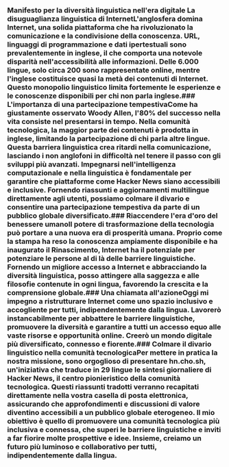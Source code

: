 
<Steps>

### Manifesto per la diversità linguistica nell'era digitale La disuguaglianza linguistica di InternetL'anglosfera domina Internet, una solida piattaforma che ha rivoluzionato la comunicazione e la condivisione della conoscenza. URL, linguaggi di programmazione e dati ipertestuali sono prevalentemente in inglese, il che comporta una notevole disparità nell'accessibilità alle informazioni. Delle 6.000 lingue, solo circa 200 sono rappresentate online, mentre l'inglese costituisce quasi la metà dei contenuti di Internet. Questo monopolio linguistico limita fortemente le esperienze e le conoscenze disponibili per chi non parla inglese.### L'importanza di una partecipazione tempestivaCome ha giustamente osservato Woody Allen, l'80% del successo nella vita consiste nel presentarsi in tempo. Nella comunità tecnologica, la maggior parte dei contenuti è prodotta in inglese, limitando la partecipazione di chi parla altre lingue. Questa barriera linguistica crea ritardi nella comunicazione, lasciando i non anglofoni in difficoltà nel tenere il passo con gli sviluppi più avanzati. Impegnarsi nell'intelligenza computazionale e nella linguistica è fondamentale per garantire che piattaforme come Hacker News siano accessibili e inclusive. Fornendo riassunti e aggiornamenti multilingue direttamente agli utenti, possiamo colmare il divario e consentire una partecipazione tempestiva da parte di un pubblico globale diversificato.### Riaccendere l'era d'oro del benessere umanoIl potere di trasformazione della tecnologia può portare a una nuova era di prosperità umana. Proprio come la stampa ha reso la conoscenza ampiamente disponibile e ha inaugurato il Rinascimento, Internet ha il potenziale per potenziare le persone al di là delle barriere linguistiche. Fornendo un migliore accesso a Internet e abbracciando la diversità linguistica, posso attingere alla saggezza e alle filosofie contenute in ogni lingua, favorendo la crescita e la comprensione globale.### Una chiamata all'azioneOggi mi impegno a ristrutturare Internet come uno spazio inclusivo e accogliente per tutti, indipendentemente dalla lingua. Lavorerò instancabilmente per abbattere le barriere linguistiche, promuovere la diversità e garantire a tutti un accesso equo alle vaste risorse e opportunità online. Creerò un mondo digitale più diversificato, connesso e fiorente.### Colmare il divario linguistico nella comunità tecnologicaPer mettere in pratica la nostra missione, sono orgoglioso di presentare hn.cho.sh, un'iniziativa che traduce in 29 lingue le sintesi giornaliere di Hacker News, il centro pionieristico della comunità tecnologica. Questi riassunti tradotti verranno recapitati direttamente nella vostra casella di posta elettronica, assicurando che approfondimenti e discussioni di valore diventino accessibili a un pubblico globale eterogeneo. Il mio obiettivo è quello di promuovere una comunità tecnologica più inclusiva e connessa, che superi le barriere linguistiche e inviti a far fiorire molte prospettive e idee. Insieme, creiamo un futuro più luminoso e collaborativo per tutti, indipendentemente dalla lingua.</Steps>
